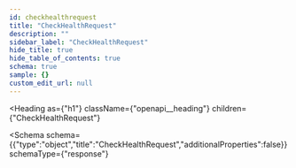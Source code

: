 ```yaml
---
id: checkhealthrequest
title: "CheckHealthRequest"
description: ""
sidebar_label: "CheckHealthRequest"
hide_title: true
hide_table_of_contents: true
schema: true
sample: {}
custom_edit_url: null
---
```



<Heading
  as={"h1"}
  className={"openapi__heading"}
  children={"CheckHealthRequest"}
>
</Heading>





<Schema
  schema={{"type":"object","title":"CheckHealthRequest","additionalProperties":false}}
  schemaType={"response"}
>
  
</Schema>
            